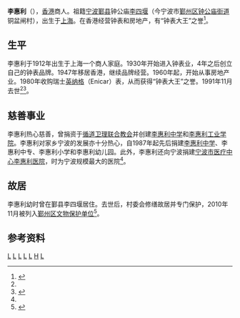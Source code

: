 {{NoteTA
|1=zh-hant:鍾公;zh-hans:锺公;zh-cn:钟公;
}}
{{otheruse|李惠利}}


'''李惠利'''（{{bd|1912年||1991年|catIdx=李}}），[[香港|香港]]商人。祖籍[[宁波|宁波]][[鄞县|鄞县]]钟公庙[[李四堰|李四堰]]（今宁波市[[鄞州区|鄞州区]][[钟公庙街道|钟公庙街道]]铜盆闸村），出生于[[上海|上海]]。在香港经营钟表和房地产，有“钟表大王”之誉<ref name="main">{{cite article|title=惠及桑梓 利在育人——记香港著名实业家李惠利|author=沈雨梧|publisher=宁波经济|year=1998|issue=9}}</ref>。

== 生平 ==
李惠利于1912年出生于上海一个商人家庭。1930年开始进入钟表业，4年之后创立自己的钟表品牌。1947年移居香港，继续品牌经营。1960年起，开始从事房地产业。1980年收购瑞士[[英纳格|英纳格]]（Enicar）表，从而获得“钟表大王”之誉。1991年11月去世<ref name="main" /><ref>{{cite web|url=http://www.cnnb.com.cn/gb/node2/newspaper/node19915/node19919/node22002/node22382/node22384/userobject7ai767037.html|title=李惠利故里———铜盆闸村|publisher=鄞州日报|date=2004-03-08|accessdate=2013-09-19|deadurl=yes|archiveurl=https://web.archive.org/web/20160306080320/http://www.cnnb.com.cn/gb/node2/newspaper/node19915/node19919/node22002/node22382/node22384/userobject7ai767037.html|archivedate=2016-03-06}}</ref>。

== 慈善事业 ==
李惠利热心慈善，曾捐资于[[循道卫理联合教会|循道卫理联合教会]]并创建[[循道衞理聯合教會李惠利中學|李惠利中学]]和[[香港專業教育學院（李惠利）|李惠利工业学院]]。李惠利对家乡宁波的发展亦十分热心，自1987年起先后捐建[[宁波市李惠利中学|李惠利中学]]、李惠利中专、李惠利小学和李惠利幼儿园。此外，李惠利还向宁波捐建[[宁波市医疗中心李惠利医院|宁波市医疗中心李惠利医院]]，时为宁波规模最大的医院<ref name="main" />。

== 故居 ==
{{see also|李惠利故居}}
李惠利幼时曾在鄞县李四堰居住。去世后，村委会修缮故居并专门保护，2010年11月被列入[[鄞州区文物保护单位|鄞州区文物保护单位]]<ref>{{cite web|url=http://www.zjww.gov.cn/news/2010-10-11/248143644.shtml|title=李惠利先生后裔关注故居保护工作|publisher=鄞州区文管办|date=2010-10-11|accessdate=2013-09-19|archive-url=https://web.archive.org/web/20160304202122/http://www.zjww.gov.cn/news/2010-10-11/248143644.shtml|archive-date=2016-03-04|dead-url=yes}}</ref>。

== 参考资料 ==
{{reflist}}

[[Category:香港宁波人|L]]
[[Category:鄞州区人|L]]
[[Category:香港上海人|L]]
[[Category:宁波裔上海人|L]]
[[Category:香港商人|L]]
[[Category:李姓|H]]
[[Category:香港慈善家|L]]